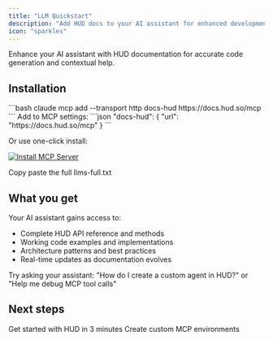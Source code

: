 ```yaml
---
title: "LLM Quickstart"
description: "Add HUD docs to your AI assistant for enhanced development"
icon: "sparkles"
---
```


Enhance your AI assistant with HUD documentation for accurate code generation and contextual help.

## Installation

<Card title="Claude Desktop">
  ```bash
  claude mcp add --transport http docs-hud https://docs.hud.so/mcp
  ```
</Card>

<Card title="Cursor" >
  Add to MCP settings:
  ```json
  "docs-hud": {
    "url": "https://docs.hud.so/mcp"
  }
  ```
  
  Or use one-click install:
  
  [![Install MCP Server](https://cursor.com/deeplink/mcp-install-dark.svg)](https://cursor.com/en/install-mcp?name=docs-hud-so&config=eyJ1cmwiOiJodHRwczovL2RvY3MuaHVkLnNvL21jcCJ9)
</Card>

<Card title="Full Documentation" href="https://docs.hud.so/llms-full.txt">
  Copy paste the full llms-full.txt
</Card>

## What you get

Your AI assistant gains access to:
- Complete HUD API reference and methods
- Working code examples and implementations  
- Architecture patterns and best practices
- Real-time updates as documentation evolves

<Tip>
Try asking your assistant: "How do I create a custom agent in HUD?" or "Help me debug MCP tool calls"
</Tip>

## Next steps

<CardGroup cols={2}>
<Card title="Run your first evaluation" icon="play" href="/quickstart">
  Get started with HUD in 3 minutes
</Card>

<Card title="Build an environment" icon="cube" href="/build-environments">
  Create custom MCP environments
</Card>
</CardGroup>
